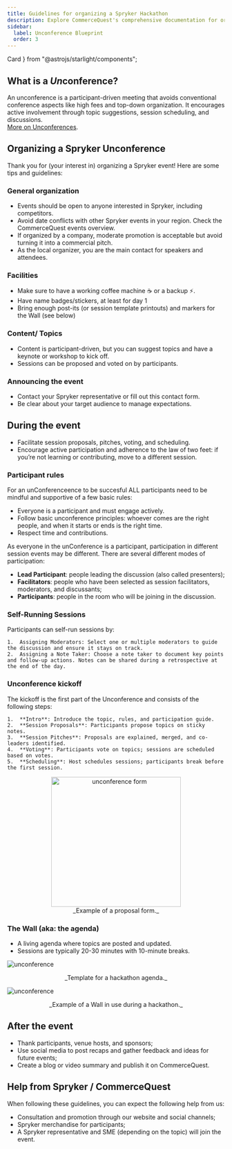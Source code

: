 ```yaml
---
title: Guidelines for organizing a Spryker Hackathon
description: Explore CommerceQuest's comprehensive documentation for organizing your own Spryker Unconference. 
sidebar:
  label: Unconference Blueprint
  order: 3
---
```


  Card
} from "@astrojs/starlight/components";

## What is a ***Un***conference?

An unconference is a participant-driven meeting that avoids conventional conference aspects like high fees and top-down organization.
It encourages active involvement through topic suggestions, session scheduling, and discussions.\
[More on Unconferences](http://en.wikipedia.org/wiki/Unconference#Styles_of_facilitation).

## Organizing a Spryker Unconference
Thank you for (your interest in) organizing a Spryker event! Here are some tips and guidelines:

### General organization
* Events should be open to anyone interested in Spryker, including competitors.
* Avoid date conflicts with other Spryker events in your region. Check the CommerceQuest events overview.
* If organized by a company, moderate promotion is acceptable but avoid turning it into a commercial pitch.
* As the local organizer, you are the main contact for speakers and attendees.

### Facilities
* Make sure to have a working coffee machine ☕️ or a backup ⚡️.
* Have name badges/stickers, at least for day 1
* Bring enough post-its (or session template printouts) and markers for the Wall (see below)

### Content/ Topics
* Content is participant-driven, but you can suggest topics and have a keynote or workshop to kick off.
* Sessions can be proposed and voted on by participants.

### Announcing the event 
* Contact your Spryker representative or fill out this contact form.
* Be clear about your target audience to manage expectations.

## During the event
* Facilitate session proposals, pitches, voting, and scheduling.
* Encourage active participation and adherence to the law of two feet: if you’re not learning or contributing, move to a different session.

### Participant rules
For an unConferenceence to be succesful ALL participants need to be mindful and supportive of a few basic rules:

* Everyone is a participant and must engage actively.
* Follow basic unconference principles: whoever comes are the right people, and when it starts or ends is the right time.
* Respect time and contributions.

As everyone in the unConference is a participant, participation in different session events may be different. There are several different modes of participation:
* **Lead Participant**: people leading the discussion (also called presenters);
* **Facilitators**: people who have been selected as session facilitators, moderators, and discussants;
* **Participants**: people in the room who will be joining in the discussion.

### Self-Running Sessions

Participants can self-run sessions by:

	1.	Assigning Moderators: Select one or multiple moderators to guide the discussion and ensure it stays on track.
	2.	Assigning a Note Taker: Choose a note taker to document key points and follow-up actions. Notes can be shared during a retrospective at the end of the day.

### Unconference kickoff
The kickoff is the first part of the Unconference and consists of the following steps:

	1.	**Intro**: Introduce the topic, rules, and participation guide.
	2.	**Session Proposals**: Participants propose topics on sticky notes.
	3.	**Session Pitches**: Proposals are explained, merged, and co-leaders identified.
	4.	**Voting**: Participants vote on topics; sessions are scheduled based on votes.
	5.	**Scheduling**: Host schedules sessions; participants break before the first session.

<center><img src="/src/images/starlight/unconference-form.jpg" alt="unconference form" width="300"/></center>
<center>_Example of a proposal form._</center>


### The Wall (aka: the agenda)
* A living agenda where topics are posted and updated.
* Sessions are typically 20-30 minutes with 10-minute breaks.

![unconference](/src/images/starlight/unconference-schedule.jpg)
<center>_Template for a hackathon agenda._</center>

![unconference](/src/images/starlight/unconference.jpg)
<center>_Example of a Wall in use during a hackathon._</center>

## After the event
* Thank participants, venue hosts, and sponsors;
* Use social media to post recaps and gather feedback and ideas for future events;
* Create a blog or video summary and publish it on CommerceQuest.

## Help from Spryker / CommerceQuest
When following these guidelines, you can expect the following help from us:
* Consultation and promotion through our website and social channels;
* Spryker merchandise for participants;
* A Spryker representative and SME (depending on the topic) will join the event.